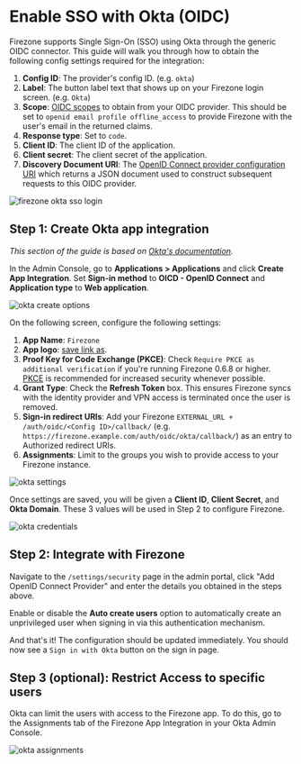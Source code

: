 
# Enable SSO with Okta (OIDC)

Firezone supports Single Sign-On (SSO) using Okta through the generic OIDC
connector. This guide will walk you through how to obtain the following config
settings required for the integration:

1. **Config ID**: The provider's config ID. (e.g. `okta`)
1. **Label**: The button label text that shows up on your Firezone login screen.
   (e.g. `Okta`)
1. **Scope**:
   [OIDC scopes](https://openid.net/specs/openid-connect-basic-1_0.html#Scopes)
   to obtain from your OIDC provider. This should be set to
   `openid email profile offline_access` to provide Firezone with the user's
   email in the returned claims.
1. **Response type**: Set to `code`.
1. **Client ID**: The client ID of the application.
1. **Client secret**: The client secret of the application.
1. **Discovery Document URI**: The
   [OpenID Connect provider configuration URI](https://openid.net/specs/openid-connect-discovery-1_0.html#ProviderConfig)
   which returns a JSON document used to construct subsequent requests to this
   OIDC provider.

<Image className="mx-auto"
  alt="firezone okta sso login"
  src="/images/firezone-okta-sso-login-2.gif"
  width={960}
  height={540}
/>

## Step 1: Create Okta app integration

_This section of the guide is based on
[Okta's documentation](https://help.okta.com/en/prod/Content/Topics/Apps/Apps_App_Integration_Wizard_OIDC.htm)._

In the Admin Console, go to **Applications > Applications** and click **Create
App Integration**. Set **Sign-in method** to **OICD - OpenID Connect** and
**Application type** to **Web application**.

<Image className="mx-auto"
  alt="okta create options"
  src="/images/okta-create-options.png"
  width={960}
  height={540}
/>

On the following screen, configure the following settings:

1. **App Name**: `Firezone`
1. **App logo**: [save link as](/images/save-logo.png).
1. **Proof Key for Code Exchange (PKCE)**: Check
   `Require PKCE as additional verification` if you're running Firezone 0.6.8 or
   higher. [PKCE](https://oauth.net/2/pkce) is recommended for increased
   security whenever possible.
1. **Grant Type**: Check the **Refresh Token** box. This ensures Firezone syncs
   with the identity provider and VPN access is terminated once the user is
   removed.
1. **Sign-in redirect URIs**: Add your Firezone
   `EXTERNAL_URL + /auth/oidc/<Config ID>/callback/` (e.g.
   `https://firezone.example.com/auth/oidc/okta/callback/`) as an entry to
   Authorized redirect URIs.
1. **Assignments**: Limit to the groups you wish to provide access to your
   Firezone instance.

<Image className="mx-auto"
  alt="okta settings"
  src="/images/okta-settings.png"
  width={960}
  height={540}
/>

Once settings are saved, you will be given a **Client ID**, **Client Secret**,
and **Okta Domain**. These 3 values will be used in Step 2 to configure
Firezone.

<Image className="mx-auto"
  alt="okta credentials"
  src="/images/okta-credentials.png"
  width={960}
  height={540}
/>

## Step 2: Integrate with Firezone

Navigate to the `/settings/security` page in the admin portal, click "Add OpenID
Connect Provider" and enter the details you obtained in the steps above.

Enable or disable the **Auto create users** option to automatically create an
unprivileged user when signing in via this authentication mechanism.

And that's it! The configuration should be updated immediately. You should now
see a `Sign in with Okta` button on the sign in page.

## Step 3 (optional): Restrict Access to specific users

Okta can limit the users with access to the Firezone app. To do this, go to the
Assignments tab of the Firezone App Integration in your Okta Admin Console.

<Image className="mx-auto"
  alt="okta assignments"
  src="/images/okta-assignments.png"
  width={960}
  height={540}
/>
